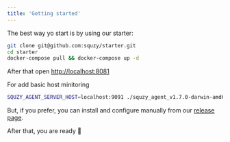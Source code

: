 ```yaml
---
title: 'Getting started'
---
```


The best way yo start is by using our starter:

```bash
git clone git@github.com:squzy/starter.git
cd starter
docker-compose pull && docker-compose up -d
```

After that open [http://localhost:8081](http://localhost:8081)

For add basic host minitoring

```bash
SQUZY_AGENT_SERVER_HOST=localhost:9091 ./squzy_agent_v1.7.0-darwin-amd64
```

But, if you prefer, you can install and configure manually from our [release page](https://github.com/squzy/squzy/releases).

After that, you are ready 🚀
